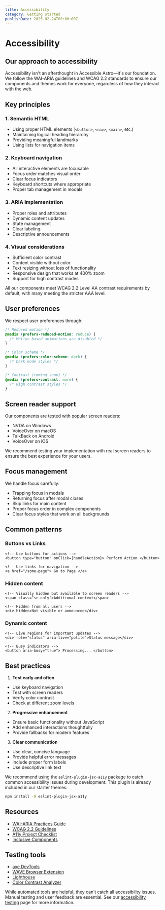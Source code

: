 ```yaml
---
title: Accessibility
category: Getting started
publishDate: 2025-02-24T00:00:00Z
---
```


# Accessibility

## Our approach to accessibility

Accessibility isn't an afterthought in Accessible Astro—it's our foundation. We follow the WAI-ARIA guidelines and WCAG 2.2 standards to ensure our components and themes work for everyone, regardless of how they interact with the web.

## Key principles

### 1. Semantic HTML

- Using proper HTML elements (`<button>`, `<nav>`, `<main>`, etc.)
- Maintaining logical heading hierarchy
- Providing meaningful landmarks
- Using lists for navigation items

### 2. Keyboard navigation

- All interactive elements are focusable
- Focus order matches visual order
- Clear focus indicators
- Keyboard shortcuts where appropriate
- Proper tab management in modals

### 3. ARIA implementation

- Proper roles and attributes
- Dynamic content updates
- State management
- Clear labeling
- Descriptive announcements

### 4. Visual considerations

- Sufficient color contrast
- Content visible without color
- Text resizing without loss of functionality
- Responsive design that works at 400% zoom
- Support for high contrast modes

All our components meet WCAG 2.2 Level AA contrast requirements by default, with many meeting the stricter AAA level.

## User preferences

We respect user preferences through:

```css
/* Reduced motion */
@media (prefers-reduced-motion: reduce) {
  /* Motion-based animations are disabled */
}

/* Color scheme */
@media (prefers-color-scheme: dark) {
  /* Dark mode styles */
}

/* Contrast (coming soon) */
@media (prefers-contrast: more) {
  /* High contrast styles */
}
```

## Screen reader support

Our components are tested with popular screen readers:

- NVDA on Windows
- VoiceOver on macOS
- TalkBack on Android
- VoiceOver on iOS

We recommend testing your implementation with real screen readers to ensure the best experience for your users.

## Focus management

We handle focus carefully:

- Trapping focus in modals
- Returning focus after modal closes
- Skip links for main content
- Proper focus order in complex components
- Clear focus styles that work on all backgrounds

## Common patterns

### Buttons vs Links

```astro
<!-- Use buttons for actions -->
<button type="button" onClick={handleAction}> Perform Action </button>

<!-- Use links for navigation -->
<a href="/some-page"> Go to Page </a>
```

### Hidden content

```astro
<!-- Visually hidden but available to screen readers -->
<span class="sr-only">Additional context</span>

<!-- Hidden from all users -->
<div hidden>Not visible or announced</div>
```

### Dynamic content

```astro
<!-- Live regions for important updates -->
<div role="status" aria-live="polite">Status message</div>

<!-- Busy indicators -->
<button aria-busy="true"> Processing... </button>
```

## Best practices

1. **Test early and often**

- Use keyboard navigation
- Test with screen readers
- Verify color contrast
- Check at different zoom levels

2. **Progressive enhancement**

- Ensure basic functionality without JavaScript
- Add enhanced interactions thoughtfully
- Provide fallbacks for modern features

3. **Clear communication**

- Use clear, concise language
- Provide helpful error messages
- Include proper form labels
- Use descriptive link text

We recommend using the `eslint-plugin-jsx-a11y` package to catch common accessibility issues during development. This plugin is already included in our starter themes:

```bash
npm install -D eslint-plugin-jsx-a11y
```

## Resources

- [WAI-ARIA Practices Guide](https://www.w3.org/WAI/ARIA/apg/)
- [WCAG 2.2 Guidelines](https://www.w3.org/TR/WCAG22/)
- [A11y Project Checklist](https://www.a11yproject.com/checklist/)
- [Inclusive Components](https://inclusive-components.design/)

## Testing tools

- [axe DevTools](https://www.deque.com/axe/)
- [WAVE Browser Extension](https://wave.webaim.org/extension/)
- [Lighthouse](https://developers.google.com/web/tools/lighthouse)
- [Color Contrast Analyzer](https://www.tpgi.com/color-contrast-checker/)

While automated tools are helpful, they can't catch all accessibility issues. Manual testing and user feedback are essential. See our [accessibility testing](/accessibility-testing) page for more information.
